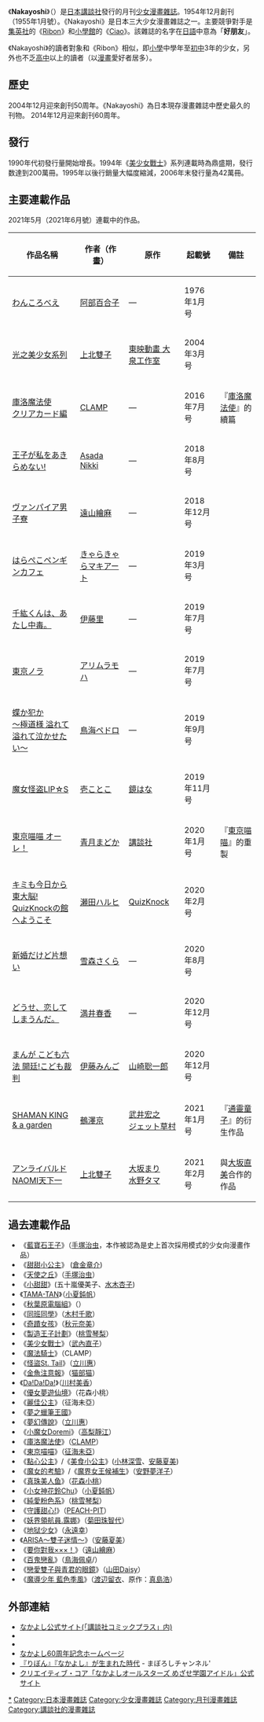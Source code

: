 {{Infobox Magazine
| title = Nakayoshi
| logo = 
| logo_size  = 
| image_file = NAKAYOSHIi1954年12月創刊号（1955年1月号）.jpg
| image_size = 200px
| image_caption = 1955年1月創刊號
| editor = なかよし編集部
| editor_title = 編輯部名稱
| staff_writer = 
| frequency = 月刊（每月3日發售）
| price = 620[[日圓|日圓]]
| circulation = 58,500部（2021年1月1日 - 2021年3月31日由日本雜誌協會調查）
| category = [[少女漫畫|少女漫畫]]雜誌
| company = [[講談社|講談社]]
| publisher = 
| firstdate = 1955年1月25日
| country = [[日本|日本]]
| language = [[日文|日文]]
| website = [http://kc.kodansha.co.jp/magazine/index.php/01033 Nakayoshi]
| issn = 
}}

《'''Nakayoshi'''》（{{lang-ja|なかよし}}）是[[日本|日本]][[講談社|講談社]]發行的月刊[[少女漫畫|少女漫畫]][[雜誌|雜誌]]。1954年12月創刊（1955年1月號）。《Nakayoshi》是日本三大少女漫畫雜誌之一。主要競爭對手是[[集英社|集英社]]的《[[Ribon|Ribon]]》和[[小學館|小學館]]的《[[Ciao|Ciao]]》。該雜誌的名字在[[日語|日語]]中意為「'''好朋友'''」。

《Nakayoshi》的讀者對象和《Ribon》相似，即[[小學|小學]]中學年至[[初中|初中]]3年的少女，另外也不乏[[高級中學|高中]]以上的讀者（以[[漫畫|漫畫]]愛好者居多）。

==歷史==
2004年12月迎來創刊50周年。《Nakayoshi》為日本現存漫畫雜誌中歷史最久的刊物。
2014年12月迎來創刊60周年。

==發行==
1990年代初發行量開始增長。1994年《[[美少女戰士|美少女戰士]]》系列連載時為鼎盛期，發行数達到200萬冊。1995年以後行銷量大幅度縮減，2006年末發行量為42萬冊。

== 主要連載作品 ==
2021年5月（2021年6月號）連載中的作品。

{| class="wikitable sortable"
! 作品名稱 !! 作者（作畫） !! 原作 !! 起載號 !! 備註
|- 
| {{Display none|わんころへえ}}[[わんころべえ|わんころべえ]] || {{Display none|あへ ゆりこ}}[[阿部百合子|阿部百合子]]  || — || 1976年1月号 || 
|- 
| {{Display none|ふりきゆあ}}[[光之美少女系列|光之美少女系列]] || {{Display none|かみきた ふたこ}}[[上北雙子|上北雙子]] || {{Display none|とうとう いつみ}}[[東映動畫_大泉工作室|東映動畫 大泉工作室]]|| 2004年3月号 || 
|-
| {{Display none|かあときやふたあさくら くりあかあとへん}}[[庫洛魔法使|庫洛魔法使 <br />クリアカード編]] || {{Display none|くらんぷ}}[[CLAMP|CLAMP]] || — || 2016年7月号 ||『[[庫洛魔法使|庫洛魔法使]]』的續篇
|- 
| {{Display none|おうしかわたしをあきらめない}}[[王子が私をあきらめない!|王子が私をあきらめない!]] || {{Display none|あさたにつき}}[[Asada_Nikki|Asada Nikki]] || — || 2018年8月号 || 
|-
| {{Display none|うあんはいあとみとりい}}[[ヴァンパイア男子寮|ヴァンパイア男子寮]] || {{Display none|とおやま えま}}[[遠山繪麻|遠山繪麻]] || — || 2018年12月号 || 
|-
| {{Display none|はらへこへんきんかふえ}}[[はらぺこペンギンカフェ|はらぺこペンギンカフェ]] || {{Display none|きゃらきゃらまきああと}}[[きゃらきゃらマキアート|きゃらきゃらマキアート]] || — || 2019年3月号 || 
|-
| {{Display none|ちひろくんはあたしほりつく}}[[千紘くんは、あたし中毒。|千紘くんは、あたし中毒。]] || {{Display none|いとう さと}}[[伊藤里|伊藤里]] || — || 2019年7月号 || 
|-
| {{Display none|とうきようのら}}[[東京ノラ|東京ノラ]] || {{Display none|ありむら もは}}[[アリムラモハ|アリムラモハ]] || — || 2019年7月号 || 
|-
| {{Display none|ちようかはんか}}[[蝶か犯か_～極道様_溢れて溢れて泣かせたい～|蝶か犯か <br />～極道様 溢れて溢れて泣かせたい～]] || {{Display none|とりうみ へとろ}}[[鳥海ペドロ|鳥海ペドロ]] || — || 2019年9月号 ||
|-
| {{Display none|ましよかいとうりつふす}}[[魔女怪盗LIP☆S|魔女怪盗LIP☆S]] || {{Display none|いち ことこ}}[[壱ことこ|壱ことこ]] || {{Display none|かかみ はな}}[[鏡はな|鏡はな]] || 2019年11月号 || 
|-
| {{Display none|とうきようみゆうみゆうおーれ}}[[東京喵喵|東京喵喵 オーレ！]] || {{Display none|あおつき まとか}}[[青月まどか|青月まどか]] || {{Display none|こうたんしや}}[[講談社|講談社]] || 2020年1月号 ||『[[東京喵喵|東京喵喵]]』的重製
|-
| {{Display none|きみもきようからとうたいのう}}[[キミも今日から東大脳!_QuizKnockの館へようこそ|キミも今日から東大脳! <br />QuizKnockの館へようこそ]] || {{Display none|せた はるひ}}[[瀬田ハルヒ|瀬田ハルヒ]] || {{Display none|くいすのつく}}[[QuizKnock|QuizKnock]] || 2020年2月号 || 
|-
| {{Display none|しんこんたけとかたおもい}}[[新婚だけど片想い|新婚だけど片想い]] || {{Display none|ゆきもり さくら}}[[雪森さくら|雪森さくら]] || — || 2020年8月号 || 
|-
| {{Display none|とうせこいしてしまうんた}}[[どうせ、恋してしまうんだ。|どうせ、恋してしまうんだ。]] || {{Display none|みつい はるか}}[[満井春香|満井春香]] || — || 2020年12月号 || 
|-
| {{Display none|きみもきようからとうたいのう}}[[まんが_こども六法_開廷!こども裁判|まんが こども六法 開廷!こども裁判]] || {{Display none|いとう みんこ}}[[伊藤みんご|伊藤みんご]] || {{Display none|やまさき そういちろう}}[[山崎聡一郎|山崎聡一郎]] || 2020年12月号 || 
|-
| {{Display none|しやあまんきんくあんとあかあてん}}[[通靈童子|SHAMAN KING & a garden]] || {{Display none|ぬえさわ きよう}}[[鵺澤京|鵺澤京]] || {{Display none|たけい ひろゆき}}[[武井宏之|武井宏之]] <br> {{Display none|しえつと くさむら}}[[ジェット草村|ジェット草村]] || 2021年1月号 || 『[[通靈童子|通靈童子]]』的衍生作品
|-
| {{Display none|あんらいはるとなおみてんかいち}}[[アンライバルド_NAOMI天下一|アンライバルド NAOMI天下一]] || {{Display none|かみきた ふたこ}}[[上北雙子|上北雙子]] || {{Display none|おおさか まり}}[[大坂まり|大坂まり]] <br> {{Display none|みすの たま}}[[水野タマ|水野タマ]] || 2021年2月号  || 與[[大坂直美|大坂直美]]合作的作品
|}

== 過去連載作品 ==
* 《[[藍寶石王子|藍寶石王子]]》（[[手塚治虫|手塚治虫]]，本作被認為是史上首次採用{{link-ja|故事漫畫|ストーリー漫画}}模式的少女向漫畫作品）
* 《[[甜甜小公主|甜甜小公主]]》 ([[倉金章介|倉金章介]])
* 《[[天使之丘|天使之丘]]》（[[手塚治虫|手塚治虫]]）
* 《[[小甜甜|小甜甜]]》(五十嵐優美子、[[名木田惠子|水木杏子]])
* 《[[TAMA-TAN|TAMA-TAN]]》（[[小夏鈍帆|小夏鈍帆]]）
* 《[[秋葉原電腦組|秋葉原電腦組]]》（{{lang|ja|[[ことぶきつかさ|ことぶきつかさ]]}}）
* 《[[小紅豆|同班同學]]》（[[木村千歌|木村千歌]]）
* 《[[奇蹟女孩|奇蹟女孩]]》（[[秋元奈美|秋元奈美]]）
* 《[[王子育成法|製造王子計劃]]》（[[桃雪琴梨|桃雪琴梨]]）
* 《[[美少女戰士|美少女戰士]]》（[[武內直子|武內直子]]）
* 《[[魔法騎士|魔法騎士]]》（CLAMP）
* 《[[怪盜St._Tail|怪盜St. Tail]]》（[[立川惠|立川惠]]）
* 《[[金魚注意報|金魚注意報]]》（[[猫部猫|猫部猫]]）
* 《[[Da!Da!Da!|Da!Da!Da!]]》（[[川村美香|川村美香]]）
* 《[[優女夢遊仙境|優女夢遊仙境]]》（花森小桃）
* 《[[麗佳公主|麗佳公主]]》（征海未亞）
* 《[[夢之蠟筆王國|夢之蠟筆王國]]》
* 《[[夢幻傳說|夢幻傳說]]》（[[立川惠|立川惠]]）
* 《[[小魔女Doremi|小魔女Doremi]]》（[[高梨靜江|高梨靜江]]）
* 《[[庫洛魔法使|庫洛魔法使]]》（[[CLAMP|CLAMP]]）
* 《[[東京喵喵|東京喵喵]]》（[[征海未亞|征海未亞]]）
* 《[[點心公主|點心公主]]》/《[[美食小公主|美食小公主]]》([[小林深雪|小林深雪]]、[[安藤夏美|安藤夏美]])
* 《[[魔女的考驗|魔女的考驗]]》/《[[魔界女王候補生|魔界女王候補生]]》（[[安野夢洋子|安野夢洋子]]）
* 《[[真珠美人鱼|真珠美人鱼]]》（[[花森小桃|花森小桃]]）
* 《[[花鈴的魔法戒|小女神花鈴Chu]]》（[[小夏鈍帆|小夏鈍帆]]）
* 《[[桃色純愛|純愛粉色系]]》（[[桃雪琴梨|桃雪琴梨]]）
* 《[[守護甜心!|守護甜心!]]》（[[PEACH-PIT|PEACH-PIT]]）
* 《[[妖界領航員.露娜|妖界領航員.露娜]]》（[[菊田珠智代|菊田珠智代]]）
* 《[[地狱少女|地狱少女]]》（[[永遠幸|永遠幸]]）
* 《[[ARISA～雙子迷情～|ARISA～雙子迷情～]]》（[[安藤夏美|安藤夏美]]）
* 《[[要你對我×××！|要你對我×××！]]》（[[遠山繪麻|遠山繪麻]]）
* 《[[百鬼戀亂|百鬼戀亂]]》（[[鳥海佩卓|鳥海佩卓]]/{{tsl|ja|鳥海ペドロ}}）
* 《[[戀愛雙子與青君的眼鏡|戀愛雙子與青君的眼鏡]]》（[[山田Daisy|山田Daisy]]）
* 《[[魔導少年_藍色季風|魔導少年 藍色季風]]》（[[渡辺留衣|渡辺留衣]]、原作：[[真島浩|真島浩]]）

== 外部連結 ==
* [http://nakayosi.kodansha.co.jp/ なかよし公式サイト(「講談社コミックプラス」内)] {{Wayback|url=http://nakayosi.kodansha.co.jp/ |date=20210129045724 }} 
* {{Twitter|nakayosi_manga|なかよし編集部}}
* {{YouTube|channel = UC5j1c4E2OK-Fwu85uFV-Eqw|なかよしTV}}
* [http://nakayosi60.com/ なかよし60周年記念ホームページ] {{Wayback|url=http://nakayosi60.com/ |date=20201125023551 }}
* [https://web.archive.org/web/20050311080242/http://www.maboroshi-ch.com/cha/kat_02.htm 『りぼん』『なかよし』が生まれた時代] - まぼろしチャンネル'
* [https://web.archive.org/web/20081205044517/http://www.core-games.com/nakayoshi/ クリエイティブ・コア「なかよしオールスターズ めざせ学園アイドル」公式サイト]

{{講談社}}

{{DEFAULTSORT:Nakayoshi}}
[[Category:Nakayoshi|*]]
[[Category:日本漫畫雜誌|Category:日本漫畫雜誌]]
[[Category:少女漫畫雜誌|Category:少女漫畫雜誌]]
[[Category:月刊漫畫雜誌|Category:月刊漫畫雜誌]]
[[Category:講談社的漫畫雜誌|Category:講談社的漫畫雜誌]]